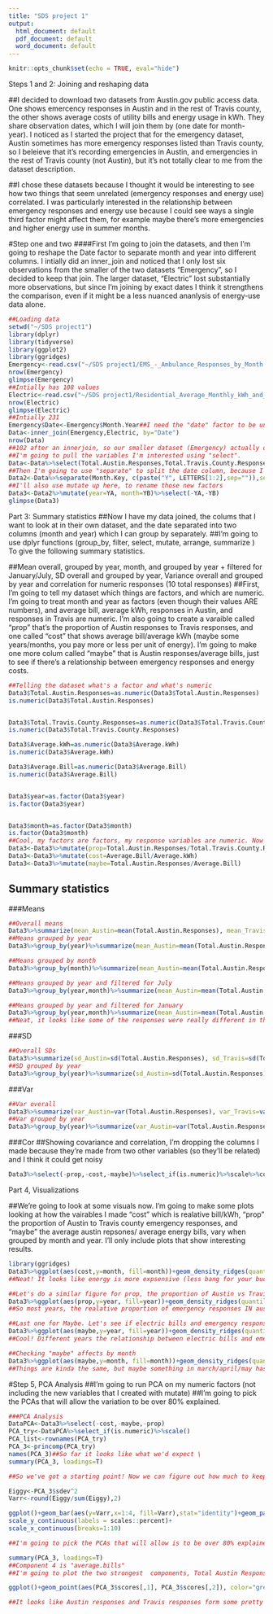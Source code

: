 ```yaml
---
title: "SDS project 1"
output:
  html_document: default
  pdf_document: default
  word_document: default
---
```


```r
knitr::opts_chunk$set(echo = TRUE, eval="hide")
```

Steps 1 and 2: Joining and reshaping data 

##I decided to download two datasets from Austin.gov public access data. One shows emercency responses in Austin and in the rest of Travis county, the other shows average costs of utility bills and energy usage in kWh. They share observation dates, which I will join them by (one date for month-year). I noticed as I started the project that for the emergency dataset, Austin sometimes has more emergency responses listed than Travis county, so I beleieve that it's recording emergencies in Austin, and emergencies in the rest of Travis county (not Austin), but it's not totally clear to me from the dataset description. 

##I chose these datasets because I thought it would be interesting to see how two things that seem unrelated (emergency responses and energy use) correlated. I was particularly interested in the relationship between emergency responses and energy use because I could see ways a single third factor might affect them, for example maybe there's more emergencies and higher energy use in summer months. 

#Step one and two
####First I'm going to join the datasets, and then I'm going to reshape the Date factor to separate month and year into different columns. I intially did an inner_join and noticed that I only lost six observations from the smaller of the two datasets "Emergency", so I decided to keep that join. The larger dataset, "Electric" lost substantially more observations, but since I'm joining by exact dates I think it strengthens the comparison, even if it might be a less nuanced ananlysis of energy-use data alone. 
```r
##Loading data 
setwd("~/SDS project1")
library(dplyr)
library(tidyverse)
library(ggplot2)
library(ggridges)
Emergency<-read.csv("~/SDS project1/EMS_-_Ambulance_Responses_by_Month.csv")
nrow(Emergency)
glimpse(Emergency)
##Intially has 108 values 
Electric<-read.csv("~/SDS project1/Residential_Average_Monthly_kWh_and_Bills.csv")
nrow(Electric)
glimpse(Electric)
##Intially 231
Emergency$Date<-Emergency$Month.Year##I need the "date" factor to be under the same name, so I can join
Data<-inner_join(Emergency,Electric, by="Date")
nrow(Data)
##102 after an innerjoin, so our smaller dataset (Emergency) actually only lost 6 datapoints. 
##I'm going to pull the variables I'm interested using "select". 
Data<-Data%>%select(Total.Austin.Responses,Total.Travis.County.Responses,Average.kWh,Average.Bill,Month.Key) 
##Then I'm going to use "separate" to split the date column, because I'm splitting a continous string of numbers rather than two seperate factors (example 102016 instead of Oct.2016)
Data2<-Data%>%separate(Month.Key, c(paste("Y", LETTERS[1:2],sep="")),sep=4)
##I'll also use mutate up here, to rename those new factors 
Data3<-Data2%>%mutate(year=YA, month=YB)%>%select(-YA,-YB)
glimpse(Data3)
```
Part 3: Summary statistics 
##Now I have my data joined, the colums that I want to look at in their own dataset, and the date separated into two columns (month and year) which I can group by separately. 
##I'm going to use dplyr functions (group_by, filter, select, mutate, arrange, summarize ) To give the following summary statistics. 

##Mean overall, grouped by year, month, and grouped by year + filtered for January/July, SD overall and grouped by year, Variance overall and grouped by year and correlation for numeric responses (10 total responses)
##First, I'm going to tell my dataset which things are factors, and which are numeric. I'm going to treat month and year as factors (even though their values ARE numbers), and average bill, average kWh, responses in Austin, and responses in Travis are numeric. I'm also going to create a varaible called "prop" that's the proportion of Austin responses to Travis responses, and one called "cost" that shows average bill/average kWh (maybe some years/months, you pay more or less per unit of energy). I'm going to make one more colum called "maybe" that is Austin responses/average bills, just to see if there's a relationship between emergency responses and energy costs. 


```r
##Telling the dataset what's a factor and what's numeric 
Data3$Total.Austin.Responses=as.numeric(Data3$Total.Austin.Responses)
is.numeric(Data3$Total.Austin.Responses)


Data3$Total.Travis.County.Responses=as.numeric(Data3$Total.Travis.County.Response)
is.numeric(Data3$Total.Travis.County.Responses)

Data3$Average.kWh=as.numeric(Data3$Average.kWh)
is.numeric(Data3$Average.kWh)

Data3$Average.Bill=as.numeric(Data3$Average.Bill)
is.numeric(Data3$Average.Bill)


Data3$year=as.factor(Data3$year)
is.factor(Data3$year)


Data3$month=as.factor(Data3$month)
is.factor(Data3$month)
##Cool, my factors are factors, my response variables are numeric. Now I'm going to create three more colums with mutate. 
Data3<-Data3%>%mutate(prop=Total.Austin.Responses/Total.Travis.County.Responses)
Data3<-Data3%>%mutate(cost=Average.Bill/Average.kWh)
Data3<-Data3%>%mutate(maybe=Total.Austin.Responses/Average.Bill)
```

## Summary statistics 

###Means 
```r
##Overall means
Data3%>%summarize(mean_Austin=mean(Total.Austin.Responses), mean_Travis=mean(Total.Travis.County.Responses), mean_bill=mean(Average.Bill), mean_Kwh=mean(Average.kWh), mean_prop=mean(prop), mean_cost=mean(cost))%>%arrange(desc(mean_Austin))%>%print()
##Means grouped by year 
Data3%>%group_by(year)%>%summarize(mean_Austin=mean(Total.Austin.Responses), mean_Travis=mean(Total.Travis.County.Responses), mean_bill=mean(Average.Bill), mean_Kwh=mean(Average.kWh), mean_prop=mean(prop), mean_cost=mean(cost))%>%arrange(desc(mean_Austin))%>%print()

##Means grouped by month
Data3%>%group_by(month)%>%summarize(mean_Austin=mean(Total.Austin.Responses), mean_Travis=mean(Total.Travis.County.Responses), mean_bill=mean(Average.Bill), mean_Kwh=mean(Average.kWh), mean_prop=mean(prop), mean_cost=mean(cost))%>%arrange(desc(mean_Austin))%>%print()

##Means grouped by year and filtered for July 
Data3%>%group_by(year,month)%>%summarize(mean_Austin=mean(Total.Austin.Responses), mean_Travis=mean(Total.Travis.County.Responses), mean_bill=mean(Average.Bill), mean_Kwh=mean(Average.kWh), mean_prop=mean(prop), mean_cost=mean(cost))%>%arrange(desc(mean_Austin))%>%filter(month=="07")%>%print()

##Means grouped by year and filtered for January
Data3%>%group_by(year,month)%>%summarize(mean_Austin=mean(Total.Austin.Responses), mean_Travis=mean(Total.Travis.County.Responses), mean_bill=mean(Average.Bill), mean_Kwh=mean(Average.kWh), mean_prop=mean(prop), mean_cost=mean(cost))%>%arrange(desc(mean_Austin))%>%filter(month=="01")%>%print()
##Neat, it looks like some of the responses were really different in the past 7 years in January, but are generally increasing. 

```

###SD
```r
##Overall SDs
Data3%>%summarize(sd_Austin=sd(Total.Austin.Responses), sd_Travis=sd(Total.Travis.County.Responses), sd_bill=sd(Average.Bill), sd_Kwh=sd(Average.kWh), sd_prop=sd(prop), sd_cost=sd(cost))%>%arrange(desc(sd_Austin))
##SD grouped by year 
Data3%>%group_by(year)%>%summarize(sd_Austin=sd(Total.Austin.Responses), sd_Travis=sd(Total.Travis.County.Responses), sd_bill=sd(Average.Bill), sd_Kwh=sd(Average.kWh), sd_prop=sd(prop), sd_cost=mean(cost))%>%arrange(desc(sd_Austin))

```

###Var 
```r
##Var overall
Data3%>%summarize(var_Austin=var(Total.Austin.Responses), var_Travis=var(Total.Travis.County.Responses), var_bill=var(Average.Bill), var_Kwh=var(Average.kWh), var_prop=var(prop), var_cost=var(cost))%>%arrange(desc(var_Austin))
##Var grouped by year 
Data3%>%group_by(year)%>%summarize(var_Austin=var(Total.Austin.Responses), var_Travis=var(Total.Travis.County.Responses), var_bill=var(Average.Bill), var_Kwh=var(Average.kWh), var_prop=var(prop), var_cost=var(cost))%>%arrange(desc(var_Austin))

```

###Cor
##Showing covariance and correlation, I'm dropping the columns I made because they're made from two other variables (so they'll be related) and I think it could get noisy 
```r
Data3%>%select(-prop,-cost,-maybe)%>%select_if(is.numeric)%>%scale%>%cov%>%round(2)

```

Part 4, Visualizations 

##We're going to look at some visuals now. I'm going to make some plots looking at how the  vairables I made "cost" which is realative bill/kWh, "prop" the proportion of Austin to Travis county emergency responses, and "maybe" the average austin repsones/ average energy bills, vary when grouped by month and year. I'll only include plots that show interesting results.  

```r
library(ggridges)
Data3%>%ggplot(aes(cost,y=month, fill=month))+geom_density_ridges(quantile_lines=TRUE, quantiles=2)
##Neat! It looks like energy is more expsensive (less bang for your buck) in the summer (July, August, September). If it's set up right, cost shouldn't reflect the average PRICE (which is the bill variable) but rather price PER UNIT of energy. 

##Let's do a similar figure for prop, the proportion of Austin vs Travis county emergency responses by YEAR
Data3%>%ggplot(aes(prop,y=year, fill=year))+geom_density_ridges(quantile_lines=TRUE, quantiles=2)
##So most years, the realative proportion of emergency responses IN austin were the same, but 2018 and 2019 have a slightly different pattern. As a note, not all 12 months are represented in each year of these figures. 

##Last one for Maybe. Let's see if electric bills and emergency responses have a realtionship 
Data3%>%ggplot(aes(maybe,y=year, fill=year))+geom_density_ridges(quantile_lines=TRUE, quantiles=2)
##Cool! Different years the relationship between electric bills and emergency responses have been pretty different in terms of their proportions and distributions. 

##Checking "maybe" affects by month
Data3%>%ggplot(aes(maybe,y=month, fill=month))+geom_density_ridges(quantile_lines=TRUE, quantiles=2)
##Things are kinda the same, but maybe something in march/april/may has a slightly different relationship! 
```

#Step 5, PCA Analysis
##I'm going to run PCA on my numeric factors (not including the new variables that I created with mutate)
##I'm going to pick the PCAs that will allow the variation to be over 80% explained.

```r
###PCA Analysis 
DataPCA<-Data3%>%select(-cost,-maybe,-prop)
PCA_try<-DataPCA%>%select_if(is.numeric)%>%scale()
PCA_list<-rownames(PCA_try)
PCA_3<-princomp(PCA_try)
names(PCA_3)##So far it looks like what we'd expect \
summary(PCA_3, loadings=T)

##So we've got a starting point! Now we can figure out how much to keep 

Eiggy<-PCA_3$sdev^2
Varr<-round(Eiggy/sum(Eiggy),2) 

ggplot()+geom_bar(aes(y=Varr,x=1:4, fill=Varr),stat="identity")+geom_path(aes(y=Varr,x=1:4))+
scale_y_continuous(labels = scales::percent)+
scale_x_continuous(breaks=1:10)

##I'm going to pick the PCAs that will allow is to be over 80% explained, and drop component 4 from the analysis. I'll look at the summary again

summary(PCA_3, loadings=T)
##Component 4 is "average.bills" 
##I'm going to plot the two strongest  components, Total Austin Responses and Total travis county responses.

ggplot()+geom_point(aes(PCA_3$scores[,1], PCA_3$scores[,2]), color="green")+xlab("Austin.Responses")+ylab("Travis.County.Responses")

##It looks like Austin responses and Travis responses form some pretty distinct groups in the data! 
```










